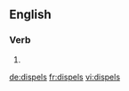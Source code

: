 ==English==

===Verb===
{{head|en|verb form}}

# {{en-third-person singular of|dispel}}

[[de:dispels]]
[[fr:dispels]]
[[vi:dispels]]